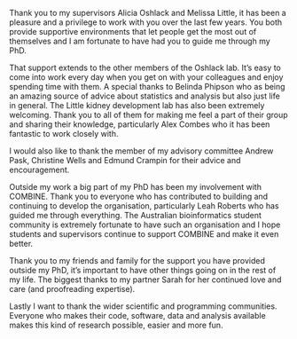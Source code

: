 Thank you to my supervisors Alicia Oshlack and Melissa Little, it has been a
pleasure and a privilege to work with you over the last few years. You both
provide supportive environments that let people get the most out of themselves
and I am fortunate to have had you to guide me through my PhD.

That support extends to the other members of the Oshlack lab. It's easy to come
into work every day when you get on with your colleagues and enjoy spending
time with them. A special thanks to Belinda Phipson who as being an amazing
source of advice about statistics and analysis but also just life in general.
The Little kidney development lab has also been extremely welcoming. Thank you
to all of them for making me feel a part of their group and sharing their
knowledge, particularly Alex Combes who it has been fantastic to work closely
with.

I would also like to thank the member of my advisory committee Andrew Pask,
Christine Wells and Edmund Crampin for their advice and encouragement.

Outside my work a big part of my PhD has been my involvement with COMBINE.
Thank you to everyone who has contributed to building and continuing to develop
the organisation, particularly Leah Roberts who has guided me through
everything. The Australian bioinformatics student community is extremely
fortunate to have such an organisation and I hope students and supervisors
continue to support COMBINE and make it even better.

Thank you to my friends and family for the support you have provided outside my
PhD, it's important to have other things going on in the rest of my life. The
biggest thanks to my partner Sarah for her continued love and care (and
proofreading expertise).

Lastly I want to thank the wider scientific and programming communities.
Everyone who makes their code, software, data and analysis available makes this
kind of research possible, easier and more fun.
